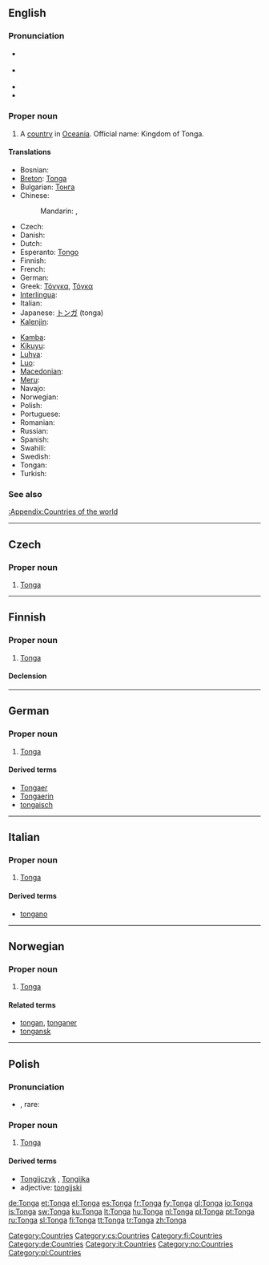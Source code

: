 {{also|tonga}}
==English==

===Pronunciation===
* {{a|UK}} {{IPA|/ˈtɒŋ.ə/|/ˈtɒŋ.ɡə/}}
* {{a|US}} {{IPA|/ˈtɑŋ.ɡə/|/ˈtɔŋ.ɡə/}}
* {{audio|en-us-Tonga.ogg|Audio (US)}}
* {{rhymes|ɒŋɡə}}

===Proper noun===
{{en-proper noun}}

# A [[country]] in [[Oceania]]. Official name: Kingdom of Tonga.

====Translations====
{{trans-top|country}}
* Bosnian: {{l|bs|Tonga}} {{f}}
* [[Breton]]: [[Tonga#Breton|Tonga]]
* Bulgarian: [[Тонга]]
* Chinese:
*: Mandarin: {{t|zh|湯加|sc=Hani}}, {{t|zh|汤加|tr=Tāngjiā|sc=Hani}}
* Czech: {{t-|cs|Tonga}}
* Danish: {{l|da|Tonga}}
* Dutch: {{l|nl|Tonga}}
* Esperanto: [[Tongo]]
* Finnish: {{l|fi|Tonga}}
* French: {{l|fr|Tonga}}
* German: {{l|de|Tonga}}
* Greek: [[Τόνγκα]], [[Τόγκα]]
* [[Interlingua]]: {{l|ia|Tonga}}
* Italian: {{l|it|Tonga}}
* Japanese: [[トンガ]] (tonga)
* [[Kalenjin]]: {{tø|kln|Tonga}}
{{trans-mid}}
* [[Kamba]]: {{tø|kam|Tonga}}
* [[Kikuyu]]: {{tø|ki|Tonga}}
* [[Luhya]]: {{tø|luy|Tonga}}
* [[Luo]]: {{tø|luo|Tonga}}
* [[Macedonian]]: {{t|mk|Тонга|f|tr=Tónga|xs=Macedonian}}
* [[Meru]]: {{tø|mer|Tonga}}
* Navajo: {{tø|nv|Tʼónga}}
* Norwegian: {{t-|no|Tonga}}
* Polish: {{l|pl|Tonga}} {{n}}
* Portuguese: {{l|pt|Tonga}}
* Romanian: {{t-|ro|Tonga|f}}
* Russian: {{t+|ru|Тонга|sc=Cyrl}}
* Spanish: {{l|es|Tonga}}
* Swahili: {{t+|sw|Tonga|xs=Swahili}}
* Swedish: {{l|sv|Tonga}}
* Tongan: {{t|to|Puleʻanga Fakatuʻi ʻo Tonga}}
* Turkish: {{t+|tr|Tonga}}
{{trans-bottom}}

===See also===
[[:Appendix:Countries of the world]]

[[Category:Countries]]

----

==Czech==

===Proper noun===
{{cs-proper noun|g=}}

# [[#English|Tonga]]

[[Category:cs:Countries]]

----

==Finnish==
{{wikipedia|lang=fi}}

===Proper noun===
{{infl|fi|proper noun}}

# [[#English|Tonga]]

====Declension====
{{fi-decl-koira|Tong|np=1}}

[[Category:fi:Countries]]

----

==German==
{{wikipedia|lang=de}}

===Proper noun===
{{infl|de|proper noun|g=n}}

# [[#English|Tonga]]

====Derived terms====
* [[Tongaer]]
* [[Tongaerin]]
* [[tongaisch]]

[[Category:de:Countries]]

----

==Italian==
{{wikipedia|lang=it}}

===Proper noun===
{{infl|it|proper noun|g=f}}

# [[#English|Tonga]]

====Derived terms====
* [[tongano]]

[[Category:it:Countries]]

----

==Norwegian==

===Proper noun===
{{infl|no|proper noun}}

# [[#English|Tonga]]

====Related terms====
* [[tongan]], [[tonganer]]
* [[tongansk]]

[[Category:no:Countries]]

----

==Polish==

===Pronunciation===
* {{IPA|/ˈt̪ɔŋɡa/|lang=pl}}, rare: {{IPAchar|/ˈt̪ɔn̪ɡa/}}

===Proper noun===
{{infl|pl|proper noun|g=n}}

# [[#English|Tonga]]

====Derived terms====
* [[Tongijczyk]] {{m}}, [[Tongijka]] {{f}}
* adjective: [[tongijski]]

[[Category:pl:Countries]]

[[de:Tonga]]
[[et:Tonga]]
[[el:Tonga]]
[[es:Tonga]]
[[fr:Tonga]]
[[fy:Tonga]]
[[gl:Tonga]]
[[io:Tonga]]
[[is:Tonga]]
[[sw:Tonga]]
[[ku:Tonga]]
[[lt:Tonga]]
[[hu:Tonga]]
[[nl:Tonga]]
[[pl:Tonga]]
[[pt:Tonga]]
[[ru:Tonga]]
[[sl:Tonga]]
[[fi:Tonga]]
[[tt:Tonga]]
[[tr:Tonga]]
[[zh:Tonga]]